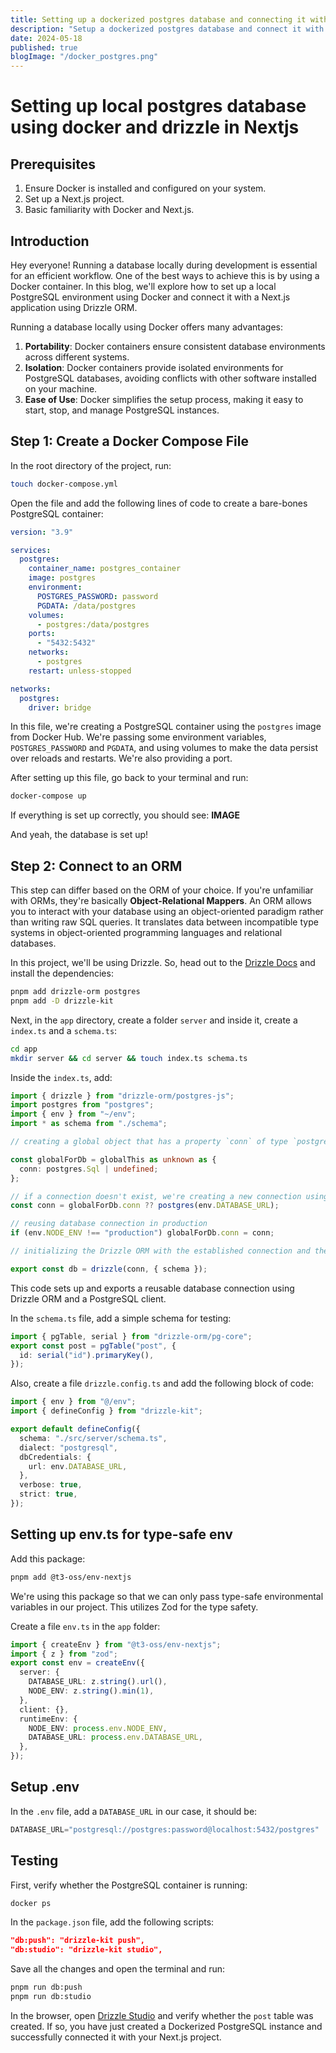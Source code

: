 ```yaml
---
title: Setting up a dockerized postgres database and connecting it with nextjs using Drizzle-ORM
description: "Setup a dockerized postgres database and connect it with nextjs using Drizzle-ORM"
date: 2024-05-18
published: true
blogImage: "/docker_postgres.png"
---
```

# Setting up local postgres database using docker and drizzle in Nextjs

## Prerequisites

1. Ensure Docker is installed and configured on your system.
2. Set up a Next.js project.
3. Basic familiarity with Docker and Next.js.

## Introduction

Hey everyone! Running a database locally during development is essential for an efficient workflow. One of the best ways to achieve this is by using a Docker container. In this blog, we'll explore how to set up a local PostgreSQL environment using Docker and connect it with a Next.js application using Drizzle ORM.

Running a database locally using Docker offers many advantages:

1. **Portability**: Docker containers ensure consistent database environments across different systems.
2. **Isolation**: Docker containers provide isolated environments for PostgreSQL databases, avoiding conflicts with other software installed on your machine.
3. **Ease of Use**: Docker simplifies the setup process, making it easy to start, stop, and manage PostgreSQL instances.

## Step 1: Create a Docker Compose File

In the root directory of the project, run:
```bash
touch docker-compose.yml
```
Open the file and add the following lines of code to create a bare-bones PostgreSQL container:
```yaml
version: "3.9"

services:
  postgres:
    container_name: postgres_container
    image: postgres
    environment:
      POSTGRES_PASSWORD: password
      PGDATA: /data/postgres
    volumes:
      - postgres:/data/postgres
    ports:
      - "5432:5432"
    networks:
      - postgres
    restart: unless-stopped

networks:
  postgres:
    driver: bridge
```
In this file, we're creating a PostgreSQL container using the `postgres` image from Docker Hub. We're passing some environment variables, `POSTGRES_PASSWORD` and `PGDATA`, and using volumes to make the data persist over reloads and restarts. We're also providing a port.

After setting up this file, go back to your terminal and run:
```bash
docker-compose up
```
If everything is set up correctly, you should see:
**IMAGE**

And yeah, the database is set up!

## Step 2: Connect to an ORM

This step can differ based on the ORM of your choice. If you're unfamiliar with ORMs, they're basically **Object-Relational Mappers**. An ORM allows you to interact with your database using an object-oriented paradigm rather than writing raw SQL queries. It translates data between incompatible type systems in object-oriented programming languages and relational databases.

In this project, we'll be using Drizzle. So, head out to the [Drizzle Docs](https://orm.drizzle.team/docs/get-started-postgresql#postgresjs) and install the dependencies:
```bash
pnpm add drizzle-orm postgres
pnpm add -D drizzle-kit
```
Next, in the `app` directory, create a folder `server` and inside it, create a `index.ts` and a `schema.ts`:
```bash
cd app
mkdir server && cd server && touch index.ts schema.ts
```
Inside the `index.ts`, add:
```ts
import { drizzle } from "drizzle-orm/postgres-js";
import postgres from "postgres";
import { env } from "~/env";
import * as schema from "./schema";

// creating a global object that has a property `conn` of type `postgres.Sql`

const globalForDb = globalThis as unknown as {
  conn: postgres.Sql | undefined;
};

// if a connection doesn't exist, we're creating a new connection using the PostgreSQL client
const conn = globalForDb.conn ?? postgres(env.DATABASE_URL);

// reusing database connection in production
if (env.NODE_ENV !== "production") globalForDb.conn = conn;

// initializing the Drizzle ORM with the established connection and the schema definitions

export const db = drizzle(conn, { schema });
```
This code sets up and exports a reusable database connection using Drizzle ORM and a PostgreSQL client.

In the `schema.ts` file, add a simple schema for testing:
```ts
import { pgTable, serial } from "drizzle-orm/pg-core";
export const post = pgTable("post", {
  id: serial("id").primaryKey(),
});
```
Also, create a file `drizzle.config.ts` and add the following block of code:
```ts
import { env } from "@/env";
import { defineConfig } from "drizzle-kit";

export default defineConfig({
  schema: "./src/server/schema.ts",
  dialect: "postgresql",
  dbCredentials: {
    url: env.DATABASE_URL,
  },
  verbose: true,
  strict: true,
});
```
## Setting up env.ts for type-safe env

Add this package:
```bash
pnpm add @t3-oss/env-nextjs
```
We're using this package so that we can only pass type-safe environmental variables in our project. This utilizes Zod for the type safety.

Create a file `env.ts` in the `app` folder:
```ts
import { createEnv } from "@t3-oss/env-nextjs";
import { z } from "zod";
export const env = createEnv({
  server: {
    DATABASE_URL: z.string().url(),
    NODE_ENV: z.string().min(1),
  },
  client: {},
  runtimeEnv: {
    NODE_ENV: process.env.NODE_ENV,
    DATABASE_URL: process.env.DATABASE_URL,
  },
});
```
## Setup .env

In the `.env` file, add a `DATABASE_URL` in our case, it should be:
```ts
DATABASE_URL="postgresql://postgres:password@localhost:5432/postgres"
```
## Testing

First, verify whether the PostgreSQL container is running:
```bash
docker ps
```
In the `package.json` file, add the following scripts:
```json
"db:push": "drizzle-kit push",
"db:studio": "drizzle-kit studio",
```
Save all the changes and open the terminal and run:
```bash
pnpm run db:push
pnpm run db:studio
```
In the browser, open [Drizzle Studio](https://local.drizzle.studio/) and verify whether the `post` table was created. If so, you have just created a Dockerized PostgreSQL instance and successfully connected it with your Next.js project.